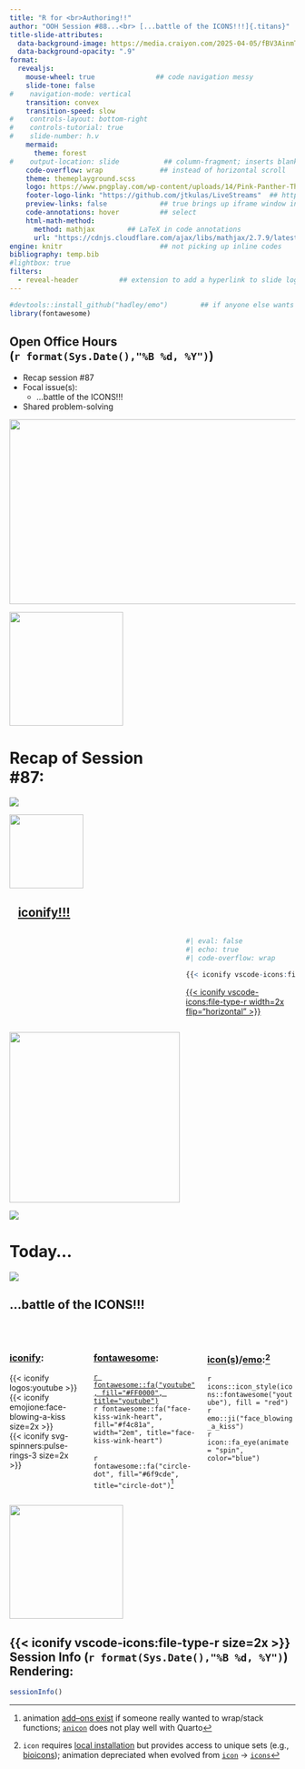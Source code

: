 ```yaml
---
title: "R for <br>Authoring!!" 
author: "OOH Session #88...<br> [...battle of the ICONS!!!]{.titans}"
title-slide-attributes: 
  data-background-image: https://media.craiyon.com/2025-04-05/fBV3AinmT0WoK48-K-hIjQ.webp #https://media.craiyon.com/2025-04-19/6SOKpdtoRuevUgTEwUwhBQ.webp 
  data-background-opacity: ".9"
format:
  revealjs:
    mouse-wheel: true               ## code navigation messy
    slide-tone: false
#    navigation-mode: vertical
    transition: convex
    transition-speed: slow
#    controls-layout: bottom-right
#    controls-tutorial: true
#    slide-number: h.v
    mermaid:
      theme: forest
#    output-location: slide           ## column-fragment; inserts blank 2nd slide
    code-overflow: wrap              ## instead of horizontal scroll
    theme: themeplayground.scss       
    logo: https://www.pngplay.com/wp-content/uploads/14/Pink-Panther-Thinking-Transparent-Images.png
    footer-logo-link: "https://github.com/jtkulas/LiveStreams"  ## https://github.com/shafayetShafee/reveal-header#readme
    preview-links: false             ## true brings up iframe window instead of "site"
    code-annotations: hover          ## select
    html-math-method: 
      method: mathjax        ## LaTeX in code annotations
      url: "https://cdnjs.cloudflare.com/ajax/libs/mathjax/2.7.9/latest.js?config=TeX-MML-AM_CHTML"
engine: knitr                        ## not picking up inline codes
bibliography: temp.bib
#lightbox: true
filters: 
  - reveal-header          ## extension to add a hyperlink to slide logo
---
```


```r
#devtools::install_github("hadley/emo")        ## if anyone else wants to render
library(fontawesome)
```

## Open Office Hours <br>(`r format(Sys.Date(),"%B %d, %Y")`)

::: {layout="[90,10]"}
::: first-column
+ Recap session #87
+ Focal issue(s):
    + [...battle of the ICONS!!!]{.titans2}
+ Shared problem-solving

:::

::: second-column
:::

:::

![](img/title87.JPG){.absolute top="135" right="-120" width="600" height="325"}

![](https://static.vecteezy.com/system/resources/previews/015/241/249/non_2x/glowing-neon-arrow-doodle-transparent-free-png.png){.absolute top="155" left="360" width="200"}

# Recap of Session <br>#87: 

![](https://pngimg.com/d/sticky_note_PNG18964.png){.absolute right="50" top="200"}

![](https://community-openhab-org.s3.dualstack.eu-central-1.amazonaws.com/original/3X/4/4/4486dfe2681b7b51b0615dab850a1f8cdaa95ac6.png){.absolute width="130" top="255" right="110"}

## &nbsp;&nbsp;&nbsp;[[iconify!!!]{.tangerine}](https://icon-sets.iconify.design/)

::: {.columns}
::: {.column width="60%"}
:::

::: {.column width="40%"}

```r
#| eval: false
#| echo: true
#| code-overflow: wrap

{{< iconify vscode-icons:file-type-r width=2x flip="horizontal" >}}

```

[{{< iconify vscode-icons:file-type-r width=2x flip="horizontal" >}}](https://m.canouil.dev/quarto-iconify/)
:::
:::


![](https://www.vectorkhazana.com/assets/images/products/marilyn_monroe_3.png){.absolute left="-190" top="0" height="300" .mirror}

![](https://media0.giphy.com/media/v1.Y2lkPTc5MGI3NjExZ2F1NHA3bmowZ3Vnb2c4dmpwendpdGdyZGEzaXFtcHA0dmxwMzEzOCZlcD12MV9pbnRlcm5hbF9naWZfYnlfaWQmY3Q9Zw/1k5k3J5K3BywQOrpNA/giphy.gif){.absolute left="70" bottom="75"}

# Today...

![](https://media4.giphy.com/media/v1.Y2lkPTc5MGI3NjExbGZvamRkOXptZHZwb3JvaThybGgxdm1weDA4ZzNmbnBwMGxwZjRnYSZlcD12MV9pbnRlcm5hbF9naWZfYnlfaWQmY3Q9Zw/Pyv6fShlz8XHq/giphy.gif)

## [...battle of the ICONS!!!]{.titans2} 

<br>

::: {.columns}
::: {.column width="27%"}
### [[iconify](https://github.com/mcanouil/quarto-iconify)]{.smaller}:

 {{< iconify logos:youtube >}} <br>
 {{< iconify emojione:face-blowing-a-kiss size=2x >}} <br>
 {{< iconify svg-spinners:pulse-rings-3 size=2x >}}

:::

::: {.column width="38%"}
### [[fontawesome](https://rstudio.github.io/fontawesome/)]{.smaller}:

[`r fontawesome::fa("youtube", fill="#FF0000", title="youtube")`](https://cran.r-project.org/web/packages/fontawesome/fontawesome.pdf) <br>
`r fontawesome::fa("face-kiss-wink-heart", fill="#f4c81a", width="2em", title="face-kiss-wink-heart")` <br>
  <br>
 `r fontawesome::fa("circle-dot", fill="#6f9cde", title="circle-dot")`^[animation [add--ons exist](https://github.com/mcanouil/quarto-animate) if someone really wanted to wrap/stack functions; [`anicon`](https://anicon.netlify.app/#4) does not play well with Quarto]  

:::

::: {.column width="33%"} 
### [[icon(s)](https://pkg.mitchelloharawild.com/icons/)/[emo](https://github.com/hadley/emo)]{.smaller}:^[`icon` requires [local installation](https://pkg.mitchelloharawild.com/icons/news/index.html) but provides access to unique sets (e.g., [bioicons](https://bioicons.com/)); animation depreciated when evolved from [`icon`](https://ropensci.org/blog/2018/05/15/icon/) $\rightarrow$ [`icons`](https://github.com/mitchelloharawild/icons/)]

`r icons::icon_style(icons::fontawesome("youtube"), fill = "red")` <br>
[`r emo::ji("face_blowing_a_kiss")`]{.bigger} <br>
`r icon::fa_eye(animate = "spin", color="blue")` 

:::

:::


![](https://media2.giphy.com/media/v1.Y2lkPTc5MGI3NjExbzJzeHBrd2owZTZpZ3VsZmY3NTl3cjcweno0c3BmYzE1dm1xZ3EyciZlcD12MV9pbnRlcm5hbF9naWZfYnlfaWQmY3Q9Zw/2OVL0dLCB5nck/giphy.gif){.absolute right="-120" top="-20" height="200"}

## {{< iconify vscode-icons:file-type-r size=2x >}} Session Info (`r format(Sys.Date(),"%B %d, %Y")`) Rendering: 
```r
sessionInfo()
```

